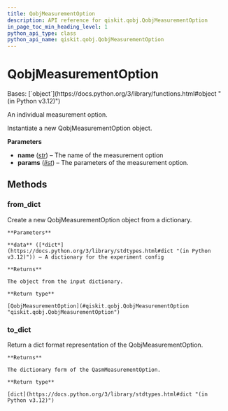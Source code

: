 ```yaml
---
title: QobjMeasurementOption
description: API reference for qiskit.qobj.QobjMeasurementOption
in_page_toc_min_heading_level: 1
python_api_type: class
python_api_name: qiskit.qobj.QobjMeasurementOption
---
```


# QobjMeasurementOption

<Class id="qiskit.qobj.QobjMeasurementOption" isDedicatedPage={true} github="https://github.com/Qiskit/qiskit/tree/main/qiskit/qobj/pulse_qobj.py#L28-L70" signature="qiskit.qobj.QobjMeasurementOption(name, params=None)">
  Bases: [`object`](https://docs.python.org/3/library/functions.html#object "(in Python v3.12)")

  An individual measurement option.

  Instantiate a new QobjMeasurementOption object.

  **Parameters**

  *   **name** ([*str*](https://docs.python.org/3/library/stdtypes.html#str "(in Python v3.12)")) – The name of the measurement option
  *   **params** ([*list*](https://docs.python.org/3/library/stdtypes.html#list "(in Python v3.12)")) – The parameters of the measurement option.

  ## Methods

  ### from\_dict

  <Function id="qiskit.qobj.QobjMeasurementOption.from_dict" github="https://github.com/Qiskit/qiskit/tree/main/qiskit/qobj/pulse_qobj.py#L53-L64" signature="classmethod from_dict(data)">
    Create a new QobjMeasurementOption object from a dictionary.

    **Parameters**

    **data** ([*dict*](https://docs.python.org/3/library/stdtypes.html#dict "(in Python v3.12)")) – A dictionary for the experiment config

    **Returns**

    The object from the input dictionary.

    **Return type**

    [QobjMeasurementOption](#qiskit.qobj.QobjMeasurementOption "qiskit.qobj.QobjMeasurementOption")
  </Function>

  ### to\_dict

  <Function id="qiskit.qobj.QobjMeasurementOption.to_dict" github="https://github.com/Qiskit/qiskit/tree/main/qiskit/qobj/pulse_qobj.py#L42-L51" signature="to_dict()">
    Return a dict format representation of the QobjMeasurementOption.

    **Returns**

    The dictionary form of the QasmMeasurementOption.

    **Return type**

    [dict](https://docs.python.org/3/library/stdtypes.html#dict "(in Python v3.12)")
  </Function>
</Class>

